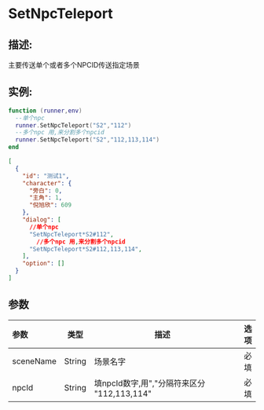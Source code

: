 # SetNpcTeleport
## 描述:
主要传送单个或者多个NPCID传送指定场景
## 实例:
<!-- tabs:start -->
<!-- tab:Lua -->

```lua
function (runner,env)
  --单个npc
  runner.SetNpcTeleport("S2","112")
  --多个npc 用,来分割多个npcid
  runner.SetNpcTeleport("S2","112,113,114")
end
```

<!-- tab:Json -->

```json
[
  {
    "id": "测试1",
    "character": {
      "旁白": 0,
      "主角": 1,
      "倪旭欣": 609
    },
    "dialog": [
      //单个npc
      "SetNpcTeleport*S2#112",
		//多个npc 用,来分割多个npcid
      "SetNpcTeleport*S2#112,113,114",
    ],
    "option": []
  }
]

```
<!-- tabs:end -->

## 参数
| 参数      | 类型   | 描述     | 选项 |
| :--------- | ------ | -------- | -----------: |
| sceneName | String | 场景名字 | 必填 |
| npcId     | String | 填npcId数字,用","分隔符来区分 "112,113,114"         | 必填     |
